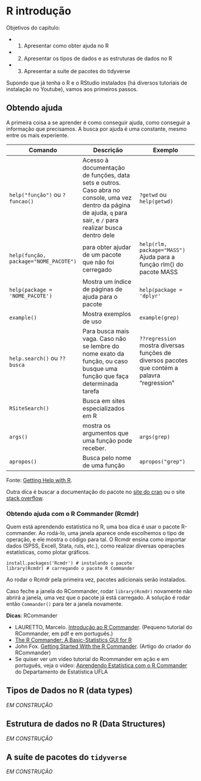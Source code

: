 # R introdução

::: {.infobox .objetivo data-latex="{objetivo}"}
Objetivos do capítulo:

- 1) Apresentar como obter ajuda no R
- 2) Apresentar os tipos de dados e as estruturas de dados no R
- 3) Apresentar a suíte de pacotes do tidyverse
:::

Supondo que já tenha o R e o RStudio instalados (há diversos tutoriais de instalação no Youtube), vamos aos primeiros passos.

## Obtendo ajuda
A primeira coisa a se aprender é como conseguir ajuda, como conseguir a informação que precisamos. 
A busca por ajuda é uma constante, mesmo entre os mais experiente. 

|Comando|Descrição|Exemplo|
|---|---|---|
|`help("função")` ou `?funcao()`|Acesso à documentação de funções, data sets e outros. Caso abra no console, uma vez dentro da página de ajuda, `q` para sair, e `/` para realizar busca dentro dele|`?getwd` ou `help(getwd)`|
|`help(função, package="NOME_PACOTE")`| para obter ajudar de um pacote que não foi cerregado|`help(rlm, package="MASS")` Ajuda para a função rlm() do pacote MASS|
|`help(package = 'NOME_PACOTE')`|Mostra um índice de páginas de ajuda para o pacote|`help(package = 'dplyr'`|
|`example()`|Mostra exemplos de uso |`example(grep)`|
|`help.search()` ou `??busca`|Para busca mais vaga. Caso não se lembre do nome exato da função, ou caso busque uma função que faça determinada tarefa|`??regression` mostra diversas funções de diversos pacotes que contém a palavra "regression"|
|`RSiteSearch()`|Busca em sites especializados em R||
|`args()`|mostra os argumentos que uma função pode receber.|`args(grep)`|
|`apropos()`|Busca pelo nome de uma função|`apropos("grep")`|

Fonte: [Getting Help with R](https://www.r-project.org/help.html).

Outra dica é buscar a documentação do pacote no [site do cran](https://cran.r-project.org/search.html) ou o site [stack overflow](https://stackoverflow.com/).

### Obtendo ajuda com o R Commander (Rcmdr)
Quem está aprendendo estatística no R, uma boa dica é usar o pacote R-commander. 
Ao rodá-lo, uma janela aparece onde escolhemos o tipo de operação, e ele mostra o código para tal.
O Rcmdr ensina como importar dados (SPSS, Excell, Stata, ruls, etc.), como realizar diversas operações estatísticas, como plotar gráficos.

```
install.packages('Rcmdr') # instalando o pacote
library(Rcmdr) # carregando o pacote R Commander
```

Ao rodar o Rcmdr pela primeira vez, pacotes adicionais serão instalados.

Caso feche a janela do RCommander, rodar `library(Rcmdr)` novamente não abrirá a janela, uma vez que o pacote já está carregado.  A solução é rodar então `Commander()` para ter a janela novamente.


::: {.infobox .note data-latex="{dica}"}
**Dicas**: RCommander

- LAURETTO, Marcelo. [Introdução ao R Commander](http://www.each.usp.br/lauretto/cursoR2017/02-RcommanderParte1.pdf). (Pequeno tutorial do RCommander, em pdf e em português.)
- [The R Commander: A Basic-Statistics GUI for R](https://socialsciences.mcmaster.ca/jfox/Misc/Rcmdr/)
- John Fox. [Getting Started With the R Commander](https://socialsciences.mcmaster.ca/jfox/Misc/Rcmdr/Getting-Started-with-the-Rcmdr.pdf). (Artigo do criador do RCommander)
- Se quiser ver um video tutorial do Rcommander em ação e em português, veja o vídeo: 
[Aprendendo Estatística com o R Commander](https://www.youtube.com/watch?v=7GDshWv8O6E) do Departamento de Estatística UFLA
:::

## Tipos de Dados no R (data types)

::: {.infobox .obra data-latex="{construcao}"}
_EM CONSTRUÇÃO_
:::

## Estrutura de dados no R (Data Structures)

::: {.infobox .obra data-latex="{construcao}"}
_EM CONSTRUÇÃO_
:::

## A suíte de pacotes do `tidyverse`

::: {.infobox .obra data-latex="{construcao}"}
_EM CONSTRUÇÃO_
:::

